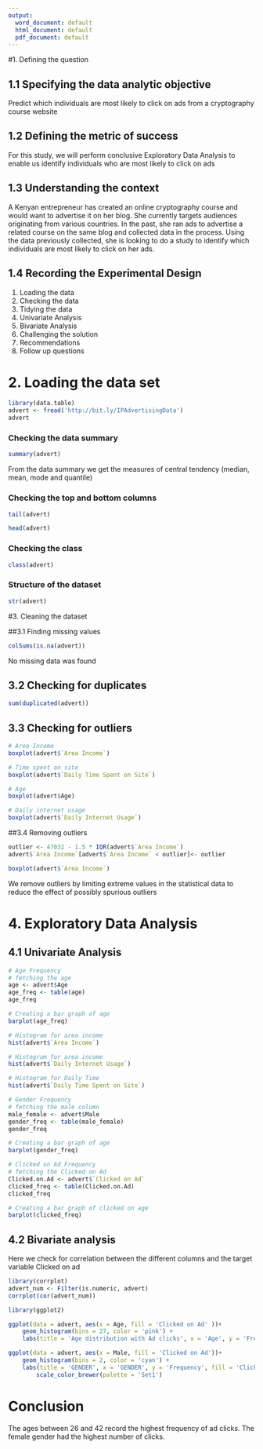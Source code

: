---
output:
  word_document: default
  html_document: default
  pdf_document: default
---
 
#1. Defining the question

## 1.1 Specifying the data analytic objective

Predict which individuals are most likely to click on ads from a cryptography course website


## 1.2 Defining the metric of success

For this study, we will perform conclusive Exploratory Data Analysis to enable us identify individuals who are most likely to click on ads

## 1.3 Understanding the context

A Kenyan entrepreneur has created an online cryptography course and would want to advertise it on her blog. She currently targets audiences originating from various countries. In the past, she ran ads to advertise a related course on the same blog and collected data in the process. Using the data previously collected, she is looking to do a study to identify which individuals are most likely to click on her ads. 

## 1.4 Recording the Experimental Design

1. Loading the data
2. Checking the data
3. Tidying the data
4. Univariate Analysis
5. Bivariate Analysis
6. Challenging the solution
7. Recommendations
8. Follow up questions

# 2. Loading the data set

```{r}
library(data.table)
advert <- fread('http://bit.ly/IPAdvertisingData')
advert

```
### Checking the data summary

```{r}
summary(advert)
```

From the data summary we get the measures of central tendency (median, mean, mode and quantile)

### Checking the top and bottom columns

```{r}
tail(advert)
```


```{r}
head(advert)
```

### Checking the class

```{r}
class(advert)
```
### Structure of the dataset

```{r}
str(advert)
```

#3. Cleaning the dataset

##3.1 Finding missing values

```{r}
colSums(is.na(advert))
```
No missing data was found

## 3.2 Checking for duplicates

```{r}
sum(duplicated(advert))
```
## 3.3 Checking for outliers

```{r}
# Area Income
boxplot(advert$`Area Income`)
```


```{r}
# Time spent on site
boxplot(advert$`Daily Time Spent on Site`)
```
```{r}
# Age
boxplot(advert$Age)
```
```{r}
# Daily internet usage
boxplot(advert$`Daily Internet Usage`)
```
##3.4 Removing outliers


```{r}
outlier <- 47032 - 1.5 * IQR(advert$`Area Income`) 
advert$`Area Income`[advert$`Area Income` < outlier]<- outlier

boxplot(advert$`Area Income`)
```


We remove outliers by limiting extreme values in the statistical data to reduce the effect of possibly spurious outliers


# 4. Exploratory Data Analysis

## 4.1 Univariate Analysis

```{r}
# Age Frequency
# fetching the age
age <- advert$Age
age_freq <- table(age)
age_freq
```

```{r}
# Creating a bar graph of age
barplot(age_freq)
```

```{r}
# Histogram for area income
hist(advert$`Area Income`)
```

```{r}
# Histogram for area income
hist(advert$`Daily Internet Usage`)
```


```{r}
# Histogram for Daily Time
hist(advert$`Daily Time Spent on Site`)
```

```{r}
# Gender Frequency
# fetching the male column
male_female <- advert$Male
gender_freq <- table(male_female)
gender_freq
```


```{r}
# Creating a bar graph of age
barplot(gender_freq)
```

```{r}
# Clicked on Ad Frequency
# fetching the Clicked on Ad
Clicked.on.Ad <- advert$`Clicked on Ad`
clicked_freq <- table(Clicked.on.Ad)
clicked_freq
```


```{r}
# Creating a bar graph of clicked on age
barplot(clicked_freq)
```

## 4.2 Bivariate analysis

Here we check for correlation between the different columns and the target variable Clicked on ad
```{r}
library(corrplot)
advert_num <- Filter(is.numeric, advert)
corrplot(cor(advert_num))

```

```{r}
library(ggplot2)

ggplot(data = advert, aes(x = Age, fill = 'Clicked on Ad' ))+
    geom_histogram(bins = 27, color = 'pink') + 
    labs(title = 'Age distribution with Ad clicks', x = 'Age', y = 'Frequency', fill = 'Clicked on Ad')
```

```{r}
ggplot(data = advert, aes(x = Male, fill = 'Clicked on Ad'))+
    geom_histogram(bins = 2, color = 'cyan') + 
    labs(title = 'GENDER', x = 'GENDER', y = 'Frequency', fill = 'Clicked on Ad') +
        scale_color_brewer(palette = 'Set1')
```

# Conclusion

The ages between 26 and 42 record the highest frequency of ad clicks.
The female gender had the highest number of clicks.

